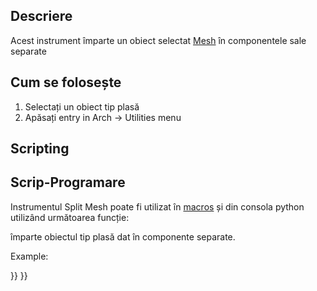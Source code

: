 <languages/>

{{Docnav
|[[BIM_Preflight|Preflight]]
|[[Arch_MeshToShape|MeshToShape]]
|[[BIM_Workbench|BIM]]
|IconL=BIM_Preflight.svg
|IconR=Arch_MeshToShape.svg
|IconC=Workbench_BIM.svg
}}

{{VeryImportantMessage|THIS COMMAND IS PART OF THE INTEGRATED [[BIM_Workbench|BIM WORKBENCH]] IN V1.0<br>
This page has been updated for that version.}}

<div class="mw-translate-fuzzy">
{{GuiCommand/ro
|Name=Arch SplitMesh
|Name/ro=Arch SplitMesh
|MenuLocation=Arch → Utilities → Split Mesh
|Workbenches=[[Arch_Workbench/ro|Arch]]
|SeeAlso=[[Arch SelectNonSolidMeshes]], [[Arch MeshToShape]]
}}
</div>

<span id="Description"></span>
==Descriere==

<div class="mw-translate-fuzzy">
Acest instrument împarte un obiect selectat [[Mesh Workbench | Mesh]] în componentele sale separate
</div>

<span id="Usage"></span>
<div class="mw-translate-fuzzy">
== Cum se folosește ==
</div>

<div class="mw-translate-fuzzy">
# Selectați un obiect tip plasă
# Apăsați {{KEY|[[Image:Arch SplitMesh.png|16px]] '''Split Mesh'''}} entry in Arch -> Utilities menu
</div>

==Scripting==

<div class="mw-translate-fuzzy">
== Scrip-Programare ==
</div>

<div class="mw-translate-fuzzy">
Instrumentul Split Mesh poate fi utilizat în [[macros]] și din consola python utilizând următoarea funcție:
</div>

{{Code|code=
new_list = splitMesh(obj, mark=True)
}}

<div class="mw-translate-fuzzy">
împarte obiectul tip plasă dat în componente separate.
</div>

Example:

{{Code|code=
import FreeCAD, Draft, Arch, Mesh, MeshPart

Line = Draft.makeWire([FreeCAD.Vector(0, 0, 0),FreeCAD.Vector(2000, 2000, 0)])
Wall = Arch.makeWall(Line, width=150, height=3000)
FreeCAD.ActiveDocument.recompute()

Shape = Wall.Shape.copy(False)
Shape.Placement = Wall.getGlobalPlacement()

mesh_obj = FreeCAD.ActiveDocument.addObject("Mesh::Feature", "Mesh")
mesh_obj.Mesh = MeshPart.meshFromShape(Shape=Shape, MaxLength=520)
mesh_obj.ViewObject.DisplayMode = "Flat Lines"

new_list = Arch.splitMesh(mesh_obj)
}}


{{Docnav
|[[BIM_Preflight|Preflight]]
|[[Arch_MeshToShape|MeshToShape]]
|[[BIM_Workbench|BIM]]
|IconL=BIM_Preflight.svg
|IconR=Arch_MeshToShape.svg
|IconC=Workbench_BIM.svg
}}

{{BIM_Tools_navi{{#translation:}}}}
{{Userdocnavi{{#translation:}}}}